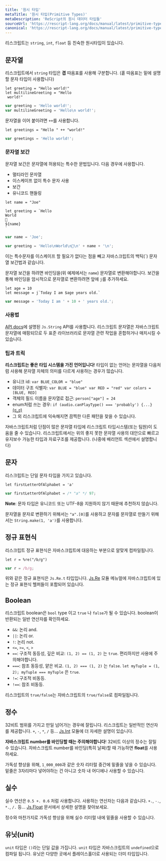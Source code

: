 ```yaml
---
title: '원시 타입'
metaTitle: '원시 타입(Primitive Types)'
metaDescription: 'ReScript의 원시 데이터 타입들'
sourceUrl: 'https://rescript-lang.org/docs/manual/latest/primitive-types'
canonical: 'https://rescript-lang.org/docs/manual/latest/primitive-types'
---
```


리스크립트는 `string`, `int`, `float` 등 친숙한 원시타입이 있습니다.

<!-- TODO: doc unit -->

## 문자열

리스크립트에서 `string` 타입은 **겹** 따옴표를 사용해 구분합니다. (홑 따옴표는 밑에 설명할 문자 타입이 사용합니다)

```reason
let greeting = "Hello world!"
let multilineGreeting = "Hello
 world!"
```

```js
var greeting = 'Hello world!';
var multilineGreeting = 'Hello\n world!';
```

문자열을 이어 붙이려면 `++`를 사용합니다.

```reason
let greetings = "Hello " ++ "world!"
```

```js
var greetings = 'Hello world!';
```

### 문자열 보간

문자열 보간은 문자열에 허용되는 특수한 문법입니다. 다음 경우에 사용합니다.

- 멀티라인 문자열
- 이스케이프 없이 특수 문자 사용
- 보간
- 유니코드 핸들링

```reason
let name = "Joe"

let greeting = `Hello
World
👋
${name}
`
```

```js
var name = 'Joe';

var greeting = 'Hello\nWorld\n👋\n' + name + '\n';
```

이는 특수문자를 이스케이프 할 필요가 없다는 점을 빼고 자바스크립트의 백틱(`) 문자열 보간법과 같습니다.

문자열 보간을 하려면 바인딩을(위 예제에서는 `name`) 문자열로 변환해야합니다. 보간을 통해 바인딩을 암시적으로 문자열로 변환하려면 앞에 `j`를 추가하세요.

```reason
let age = 10
let message = j`Today I am $age years old.`
```

```js
var message = 'Today I am ' + 10 + ' years old.';
```

### 사용법

[API docs](https://rescript-lang.org/docs/manual/latest/api/js/string)에 설명된 `Js.String` API를 사용합니다. 리스크립트 문자열은 자바스크립트 문자열에 매핑되므로 두 표준 라이브러리로 문자열 관련 작업을 혼합하거나 매치시킬 수 있습니다.

### 팁과 트릭

**리스크립트는 좋은 타입 시스템을 가진 언어입니다**! 타입이 없는 언어는 문자열을 다음처럼 사용해 문자열 자체의 의미를 다르게 사용하는 경우가 많습니다.

- 유니크 id: `var BLUE_COLOR = "blue"`
- 데이터 구조 식별자: `var BLUE = "blue" var RED = "red" var colors = [BLUE, RED]`
- 객체의 필드 이름을 문자열로 접근: `person["age"] = 24`
- enum처럼 쓰는 경우: `if (audio.canPlayType() === 'probably') {...}` [(ಠ_ಠ)](https://developer.mozilla.org/en-US/docs/Web/API/HTMLMediaElement/canPlayType#Return_value)
- 그 외 리스크립트에 익숙해지면 끔찍한 다른 패턴을 찾을 수 있습니다.

자바스크립트처럼 단점이 많은 문자열 타입에 리스크립트 타입시스템(또는 팀원)이 도움을 줄 수 있습니다. 리스크립트에서는 위의 좋지 못한 문자열 사용의 대안으로 빠르고 유지보수 가능한 타입과 자료구조를 제공합니다. (나중에 배리언트 섹션에서 설명합니다)

## 문자

리스크립트는 단일 문자 타입을 가지고 있습니다.

```reason
let firstLetterOfAlphabet = 'a'
```

```js
var firstLetterOfAlphabet = /* "a" */ 97;
```

**Note**: 문자 타입은 유니코드 또는 UTF-8을 지원하지 않기 때문에 추천하지 않습니다.

문자열을 문자로 변환하기 위해서는 `"a".[0]`를 사용하고 문자를 문자열로 만들기 위해서는 `String.make(1, 'a')`를 사용합니다.

## 정규 표현식

리스크립트 정규 표현식은 자바스크립트에 대응하는 부분으로 알맞게 컴파일됩니다.

```reason
let r = %re("/b/g")
```

```js
var r = /b/g;
```

위와 같은 정규 표현식은 `Js.Re.t` 타입입니다. [Js.Re](https://rescript-lang.org/docs/manual/latest/api/js/re) 모듈 메뉴얼에 자바스크립트에 있는 정규 표현식 헬퍼들이 포함되어 있습니다.

## Boolean

리스크립트 boolean은 `bool` type 이고 `true` 나 `false`가 될 수 있습니다. boolean이 반환되는 일반 연산자를 확인하세요.

- `&&`: 논리 and.
- `||`: 논리 or.
- `!`: 논리 not.
- `<=`, `>=`, `<`, `>`
- `==`: 구조적 동등성, 깊은 비교: `(1, 2) == (1, 2)` 는 `true`. 편리하지만 사용에 주의해야합니다.
- `===`: 참조 동등성, 얕은 비교. `(1, 2) === (1, 2)` 는 `false`. `let myTuple = (1, 2); myTuple === myTuple` 은 `true`.
- `!=`: 구조적 비동등.
- `!==`: 참조 비동등.

리스크립트의 `true/false`는 자바스크립트의 `true/false`로 컴파일됩니다.

## 정수

32비트 범위를 가지고 만일 넘어가는 경우에 잘립니다. 리스크립트는 일반적인 연산자를 제공합니다. `+`, `-`, `*`, `/` 등... [Js.Int](https://rescript-lang.org/docs/manual/latest/api/js/int) 모듈에 더 자세한 설명이 있습니다.

**자바스크립트 number를 바인딩할 때는 주의해야합니다**! 32비트 이상의 정수는 잘릴 수 있습니다. 자바스크립트 number를 바인딩(특히 날짜)할 때 가능하면 **float**를 사용하세요.

가독성 향상을 위해, `1_000_000`과 같은 숫자 리터럴 중간에 밑줄을 넣을 수 있습니다. 밑줄은 3자리마다 넣어야하는 건 아니고 숫자 내 어디에나 사용할 수 있습니다.

## 실수

실수 연산은 `0.5 +. 0.6` 처럼 사용합니다. 사용하는 연산자는 다음과 같습니다. `+.`, `-.`, `*.`, `/.` 등... [Js.Float](https://rescript-lang.org/docs/manual/latest/api/js/float) 문서에서 상세한 설명을 찾아보세요.

정수와 마찬가지로 가독성 향상을 위해 실수 리터럴 내에 밑줄을 사용할 수 있습니다.

## 유닛(unit)

`unit` 타입은 `()`라는 단일 값을 가집니다. `unit` 타입은 자바스크립트의 `undefined`으로 컴파일 됩니다. 유닛은 다양한 곳에서 플레이스홀더로 사용되는 더미 타입입니다.
